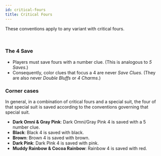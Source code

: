 ```yaml
---
id: critical-fours
title: Critical Fours
---
```


These conventions apply to any variant with critical fours.

<br />

### The 4 Save

- Players must save fours with a number clue. (This is analogous to _5 Saves_.)
- Consequently, color clues that focus a 4 are never _Save Clues_. (They are also never _Double Bluffs_ or _4 Charms_.)

### Corner cases

In general, in a combination of critical fours and a special suit, the four of that special suit is saved according to the conventions governing that special suit.

- **Dark Omni & Gray Pink**: Dark Omni/Gray Pink 4 is saved with a 5 number clue.
- **Black**: Black 4 is saved with black.
- **Brown**: Brown 4 is saved with brown.
- **Dark Pink**: Dark Pink 4 is saved with pink.
- **Muddy Rainbow & Cocoa Rainbow**: Rainbow 4 is saved with red.
